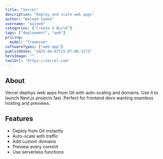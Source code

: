 ---
title: "Vercel"
description: "Deploy and scale web apps"
author: "Waleed Sadek"
username: "waleed"
categories: ["Create & Build"]
tags: ["deployment", "web"]
pricing:
  model: "freemium"
softwareTypes: ["web-app"]
publishDate: "2025-04-07T22:07:00.317Z"
heroImage: ""
toolUrl: "https://vercel.com"
---
## About
Vercel deploys web apps from Git with auto-scaling and domains. Use it to launch Next.js projects fast. Perfect for frontend devs wanting seamless hosting and previews.

## Features
- Deploy from Git instantly
- Auto-scale with traffic
- Add custom domains
- Preview every commit
- Use serverless functions